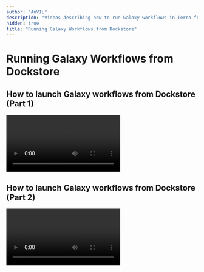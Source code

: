 ```yaml
---
author: "AnVIL"
description: "Videos describing how to run Galaxy workflows in Terra from Dockstore"
hidden: true
title: "Running Galaxy Workflows from Dockstore"
---
```


# Running Galaxy Workflows from Dockstore

## How to launch Galaxy workflows from Dockstore (Part 1)

<Video
  src="https://www.youtube.com/embed/U8rQiwLceZg"
  title="How to launch Galaxy workflows from Dockstore - Part 1 (Using the default cloud environment options)"
/>

## How to launch Galaxy workflows from Dockstore (Part 2)

<Video
  src="https://www.youtube.com/embed/aYShFs9tZ6s"
  title="How to launch Galaxy workflows from Dockstore - Part 2 (Using custom cloud environment options)"
/>
